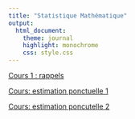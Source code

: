 ```yaml
---
title: "Statistique Mathématique"
output:
  html_document:
    theme: journal
    highlight: monochrome
    css: style.css
---
```


[Cours 1 : rappels](http://masedki.github.io/enseignements/pdfs/lec1.pdf)

<!-- [Cours 2 : statistique et information](http://masedki.github.io/enseignements/pdfs/lec2.pdf) -->

<!-- [Cours 3 : famille exponentielle](http://masedki.github.io/enseignements/pdfs/lec3.pdf) -->

[Cours: estimation ponctuelle 1](http://masedki.github.io/enseignements/pdfs/lec4.pdf)

[Cours: estimation poncutelle 2](http://masedki.github.io/enseignements/pdfs/lec5.pdf)

<!-- [Corrigé 1](http://masedki.github.io/enseignements/pdfs/corrige1.pdf) -->

<!-- [Exercices 1 et 2](http://masedki.github.io/enseignements/pdfs/exos2.pdf) -->
